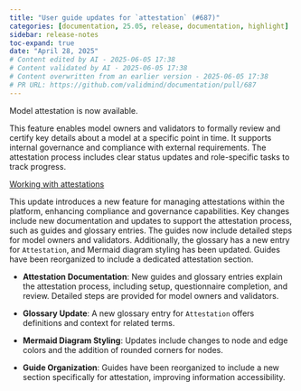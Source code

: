 ```yaml
---
title: "User guide updates for `attestation` (#687)"
categories: [documentation, 25.05, release, documentation, highlight]
sidebar: release-notes
toc-expand: true
date: "April 28, 2025"
# Content edited by AI - 2025-06-05 17:38
# Content validated by AI - 2025-06-05 17:38
# Content overwritten from an earlier version - 2025-06-05 17:38
# PR URL: https://github.com/validmind/documentation/pull/687
---
```


Model attestation is now available.

This feature enables model owners and validators to formally review and certify key details about a model at a specific point in time. It supports internal governance and compliance with external requirements. The attestation process includes clear status updates and role-specific tasks to track progress.

[Working with attestations](/guide/attestation/working-with-attestations.qmd)

This update introduces a new feature for managing attestations within the platform, enhancing compliance and governance capabilities. Key changes include new documentation and updates to support the attestation process, such as guides and glossary entries. The guides now include detailed steps for model owners and validators. Additionally, the glossary has a new entry for `Attestation`, and Mermaid diagram styling has been updated. Guides have been reorganized to include a dedicated attestation section.

- **Attestation Documentation**: New guides and glossary entries explain the attestation process, including setup, questionnaire completion, and review. Detailed steps are provided for model owners and validators.

- **Glossary Update**: A new glossary entry for `Attestation` offers definitions and context for related terms.

- **Mermaid Diagram Styling**: Updates include changes to node and edge colors and the addition of rounded corners for nodes.

- **Guide Organization**: Guides have been reorganized to include a new section specifically for attestation, improving information accessibility.
